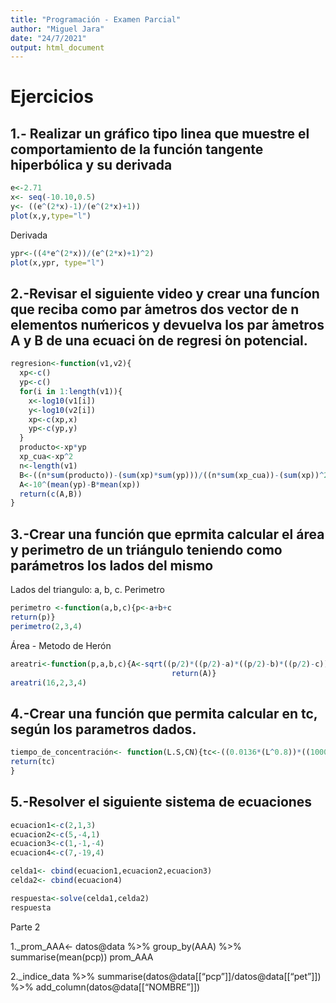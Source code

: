 ```yaml
---
title: "Programación - Examen Parcial"
author: "Miguel Jara"
date: "24/7/2021"
output: html_document
---
```


# Ejercicios
## 1.- Realizar un gráfico tipo linea que muestre el comportamiento de la función tangente hiperbólica y su derivada 

```r
e<-2.71
x<- seq(-10.10,0.5)
y<- ((e^(2*x)-1)/(e^(2*x)+1))
plot(x,y,type="l")
```
Derivada

```r
ypr<-((4*e^(2*x))/(e^(2*x)+1)^2)
plot(x,ypr, type="l")
```

## 2.-Revisar el siguiente video y crear una funcíon que reciba como par ́ametros dos vector de n elementos nuḿericos y devuelva los par ́ametros A y B de una ecuaci ́on de regresi ́on potencial.
```r
regresion<-function(v1,v2){
  xp<-c()
  yp<-c()
  for(i in 1:length(v1)){
    x<-log10(v1[i])
    y<-log10(v2[i])
    xp<-c(xp,x)
    yp<-c(yp,y)
  }
  producto<-xp*yp
  xp_cua<-xp^2
  n<-length(v1)
  B<-((n*sum(producto))-(sum(xp)*sum(yp)))/((n*sum(xp_cua))-(sum(xp))^2)
  A<-10^(mean(yp)-B*mean(xp))
  return(c(A,B))
}
```
## 3.-Crear una función que eprmita calcular el área y perimetro de un triángulo teniendo como parámetros los lados del mismo
Lados del triangulo: a, b, c.
Perimetro
```r

perimetro <-function(a,b,c){p<-a+b+c
return(p)}
perimetro(2,3,4)
```

Área - Metodo de Herón
```r
areatri<-function(p,a,b,c){A<-sqrt((p/2)*((p/2)-a)*((p/2)-b)*((p/2)-c))
                                    return(A)}
areatri(16,2,3,4)
```

## 4.-Crear una función que permita calcular en tc, según los parametros dados.

```r
tiempo_de_concentración<- function(L.S,CN){tc<-((0.0136*(L^0.8))*((1000/CN)-9)^0.7)/S^0.5
return(tc)
}
```

## 5.-Resolver el siguiente sistema de ecuaciones

```r
ecuacion1<-c(2,1,3)
ecuacion2<-c(5,-4,1)
ecuacion3<-c(1,-1,-4)
ecuacion4<-c(7,-19,4)

celda1<- cbind(ecuacion1,ecuacion2,ecuacion3)
celda2<- cbind(ecuacion4)

respuesta<-solve(celda1,celda2)
respuesta
```

Parte 2

1._prom_AAA<- datos@data %>% 
  group_by(AAA) %>% 
  summarise(mean(pcp))
prom_AAA

2._indice_data %>%  summarise(datos@data[["pcp"]]/datos@data[["pet"]]) %>% 
  add_column(datos@data[["NOMBRE"]])


